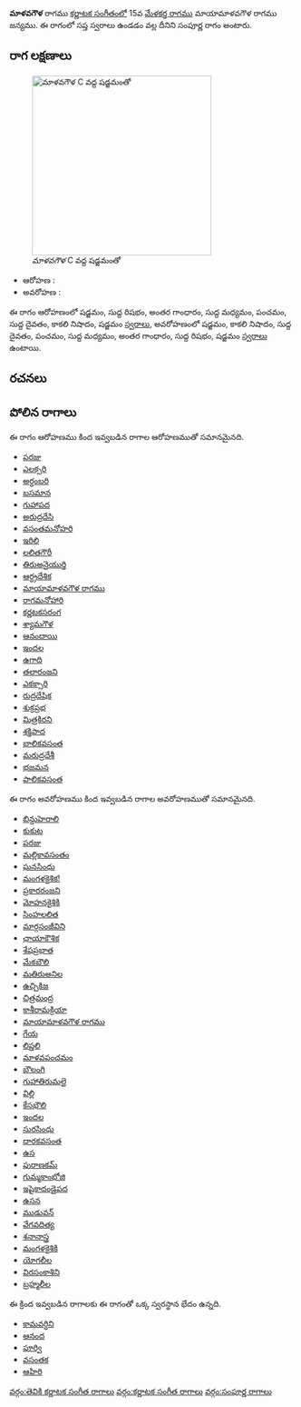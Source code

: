 {{Infobox ragam
	| name          	=  మాళవగౌళ
	| synonym	    	= 
	| mela          	= 
	| chakra        	= 
	| janaka        	= 
	| type          	= సంపూర్ణ
	| arohanam      	= {{svaraC|S|R1|G3|M1|P|D1|N3|S'}} 
	| avarohanam    	= {{svaraC|S'|N3|D1|P|M1|G3|R1|S}}
	| jeeva         	=
	| chhaya        	=
	| nyasa         	=
	| vishesha      	= 
	| equivalent  		= 
}}
{{కర్ణాటక సంగీత రాగాలు}}
''' మాళవగౌళ''' రాగము [[కర్ణాటక సంగీతం]]లో 15వ [[మేళకర్త రాగము]] మాయామాళవగౌళ రాగము జన్యము.  ఈ రాగంలో సప్త స్వరాలు ఉండడం వల్ల దీనిని సంపూర్ణ రాగం అంటారు.


==రాగ లక్షణాలు==
[[Image:malavagaula_kb2wiki.png|thumb|right|316px|'' మాళవగౌళ'' C వద్ద షడ్జమంతో]]

* ఆరోహణ : {{svaraC|S|R1|G3|M1|P|D1|N3|S'}} 
* అవరోహణ : {{svaraC|S'|N3|D1|P|M1|G3|R1|S}}

ఈ రాగం ఆరోహణంలో షడ్జమం, సుద్ద  రిషభం, అంతర గాంధారం, సుద్ద మధ్యమం, పంచమం, సుద్ద దైవతం, కాకలి  నిషాదం, షడ్జమం [[స్వరాలు]], అవరోహణంలో షడ్జమం, కాకలి  నిషాదం, సుద్ద దైవతం, పంచమం, సుద్ద మధ్యమం, అంతర గాంధారం, సుద్ద  రిషభం, షడ్జమం [[స్వరాలు]] ఉంటాయి.

==రచనలు==



==పోలిన రాగాలు==
ఈ రాగం ఆరోహణము కింద ఇవ్వబడిన రాగాల ఆరోహణముతో సమానమైనది.
* [[పరజు]]
* [[ఎలక్సరి]]
* [[అర్ధంబరి]]
* [[బసమాన]]
* [[గుహాపద]]
* [[అరుద్రదేసి]]
* [[వసంతమనోహరి]]
* [[ఇరిలి]]
* [[లలితగౌరీ]]
* [[తిరుఅనైయుర్తి]]
* [[ఆర్ధ్రదేశిక]]
* [[మాయామాళవగౌళ రాగము]]
* [[రాగమనోహారి]]
* [[కర్ణటకసరంగ]]
* [[శ్యామగౌళ]]
* [[ఆనందాయి]]
* [[ఇందల]]
* [[ఉగాది]]
* [[తలారంజని]]
* [[ఎకక్సారి]]
* [[రుద్రదేషిక]]
* [[ శుక్రప్రభ]]
* [[మిత్రకిరని]]
* [[శక్తిపాద]]
* [[ బాలికవసంత]]
* [[మరుద్రదేశీ]]
* [[భజమన]]
* [[పాలికవసంత]]

ఈ రాగం అవరోహణము కింద ఇవ్వబడిన రాగాల అవరోహణముతో సమానమైనది.
* [[బిన్దుహెరాలి]]
* [[కుకుట]]
* [[పరజు]]
* [[మల్లికావసంతం]]
* [[ఘనసింధు]]
* [[మంగళకైశిక!]]
* [[ప్రకారరంజని]]
* [[మోహనకైశికి]]
* [[సింహలలిత]]
* [[మార్గసంజీవిని]]
* [[ఛాయాకౌశిక]]
* [[శేషప్రభాత]]
* [[మేకబౌలి]]
* [[మతిరుఅనిల]]
* [[ఉచ్చికిజ]]
* [[చిత్రమంద్ర]]
* [[కాశీరామక్రియా]]
* [[మాయామాళవగౌళ రాగము]]
* [[గేయ]]
* [[లిప్తలి]]
* [[మాళవపంచమం]]
* [[బౌలంగి]]
* [[గుహాతిరుమలై]]
* [[విల్లి]]
* [[కేసభౌలి]]
* [[ఇందల]]
* [[ సురసింధు]]
* [[దారకవసంత]]
* [[ఉస]]
* [[పురాణకమ్]]
* [[గుమ్మకాంభోజి]]
* [[ ఇషైకాదండైపద]]
* [[ ఉసన]]
* [[ముడువన్]]
* [[వేగవదిత్య]]
* [[ శనానాస్త్ర]]
* [[మంగళకైశికి]]
* [[యోగలీల]]
* [[విరసంకాశిని]]
* [[బ్రహ్మలీల]]

ఈ క్రింద ఇవ్వబడిన రాగాలకు ఈ రాగంతో ఒక్క స్వరస్థాన భేదం ఉన్నది.
* [[కామవర్ధిని]]
* [[ఆనంద]]
* [[పూర్వి]]
* [[వసంతక]]
* [[ఆహిరి]]



[[వర్గం:తెవికి కర్ణాటక సంగీత రాగాలు]]
[[వర్గం:కర్ణాటక సంగీత రాగాలు]]
[[వర్గం:సంపూర్ణ రాగాలు]]
